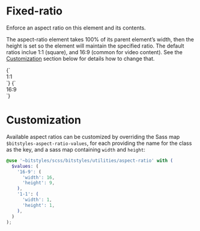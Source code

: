 
<Meta title="Utilities/aspect-ratio" />

# Fixed-ratio

Enforce an aspect ratio on this element and its contents.

The aspect-ratio element takes 100% of its parent element’s width, then the height is set so the element will maintain the specified ratio. The default ratios inclue 1:1 (square), and 16:9 (common for video content). See the [Customization](#customization) section below for details how to change that.

<Canvas>
  <Story name="aspect-ratio-1-1">
    {`
      <div class="u-aspect-ratio-1-1 u-bg-brand-2 u-relative" style="min-width:10rem">
        <div class="u-absolute-center u-text-center">1:1</div>
      </div>
    `}
  </Story>
  <Story name="aspect-ratio-16-9">
    {`
      <div class="u-aspect-ratio-16-9 u-bg-brand-2 u-relative" style="min-width:10rem">
        <div class="u-absolute-center u-text-center">16:9</div>
      </div>
    `}
  </Story>
</Canvas>

# Customization

Available aspect ratios can be customized by overriding the Sass map `$bitstyles-aspect-ratio-values`, for each providing the name for the class as the key, and a sass map containing `width` and `height`:

```scss
@use '~bitstyles/scss/bitstyles/utilities/aspect-ratio' with (
  $values: (
    '16-9': (
      'width': 16,
      'height': 9,
    ),
    '1-1': (
      'width': 1,
      'height': 1,
    ),
  )
);
```
